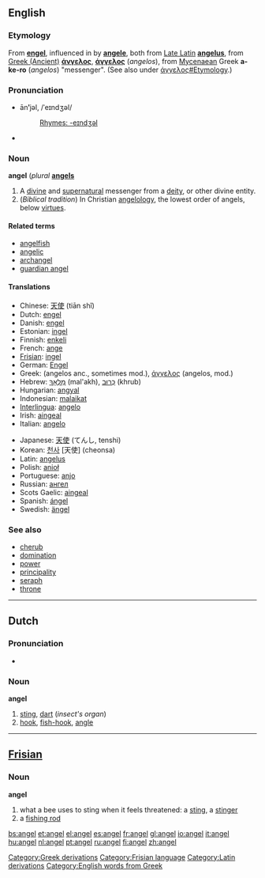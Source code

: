 {{see2|Angel|ángel}}
==English==

===Etymology===
[[Category:Greek derivations]]
From {{OE.}} '''[[engel]]''', influenced in {{ME.}} by {{OF.}} '''[[angele]]''', both from [[w:Vulgar Latin|Late Latin]] '''[[angelus]]''', from [[w:Ancient Greek language|Greek (Ancient)]]  '''[[άνγελος]]''', '''[[άγγελος]]''' (''angelos''), from [[Mycenaean]] Greek '''a-ke-ro''' (''angelos'') "messenger". (See also under [[άγγελος#Etymology]].)

===Pronunciation===
*ān'''ʹ'''jəl, /ˈeɪndʒəl/
*:[[Rhymes:English:-eɪndʒəl|Rhymes: -eɪndʒəl]]
* {{audio|en-uk-angel.ogg|Audio (UK)}}

===Noun===
'''angel'''  (''plural'' '''[[angels]]'''

# A [[divine]] and [[supernatural]] messenger from a [[deity]], or other divine entity.
# (''Biblical tradition'')  In Christian [[angelology]], the lowest order of angels, below [[virtue]]s.

====Related terms====
*[[angelfish]]
*[[angelic]]
*[[archangel]]
*[[guardian angel]]

====Translations====
{{top}}
*Chinese: [[天使]] (tiān shǐ)
*Dutch: [[engel]] {{m}}
*Danish: [[engel]]
*Estonian: [[ingel]]
*Finnish: [[enkeli]]
*French: [[ange]] {{m}}
*[[Frisian]]: [[ingel]]
*German: [[Engel]] {{m}}
*Greek: (angelos anc., sometimes mod.), [[άγγελος]] {{m}} (angelos, mod.)
*Hebrew: [[מלאך|מַלְאָךְ]] {{m}} (mal'akh), [[כרוב|כְּרוּב]] {{m}} (khrub)
*Hungarian: [[angyal]]
*Indonesian: [[malaikat]]
*[[Interlingua]]: [[angelo]]
*Irish: [[aingeal]]
*Italian: [[angelo]]
{{mid}}
*Japanese: [[天使]] (てんし, tenshi)
*Korean: [[천사]] [天使] (cheonsa)
*Latin: [[angelus]] {{m}}
*Polish: [[anioł]] {{m}}
*Portuguese: [[anjo]] {{m}}
*Russian: [[ангел]]
*Scots Gaelic: [[aingeal]] {{m}}
*Spanish: [[ángel]] {{m}}
*Swedish: [[ängel]] {{c}}
{{bottom}}

===See also===
*[[cherub]]
*[[domination]]
*[[power]]
*[[principality]]
*[[seraph]]
*[[throne]]

----
==Dutch==

===Pronunciation===
* {{IPA|/ˈaŋəl/}}

===Noun===
{{nl-noun|angels|angeltje}}
'''angel''' {{m}}
# [[sting]], [[dart]] (''insect's organ'')
# [[hook]], [[fish-hook]], [[angle]]

----
==[[Frisian]]==
[[Category:Frisian language]]
===Noun===
'''angel'''

# what a bee uses to sting when it feels threatened: a [[sting]], a [[stinger]]
# a [[fishing rod]]

[[Category:Latin derivations]]
[[Category:English words from Greek]]

[[bs:angel]]
[[et:angel]]
[[el:angel]]
[[es:angel]]
[[fr:angel]]
[[gl:angel]]
[[io:angel]]
[[it:angel]]
[[hu:angel]]
[[nl:angel]]
[[pt:angel]]
[[ru:angel]]
[[fi:angel]]
[[zh:angel]]